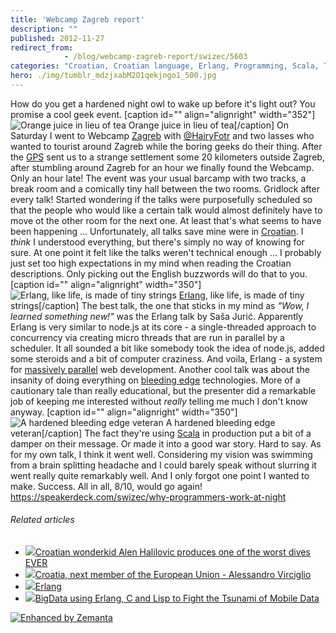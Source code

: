 ```yaml
---
title: 'Webcamp Zagreb report'
description: ""
published: 2012-11-27
redirect_from: 
            - /blog/webcamp-zagreb-report/swizec/5603
categories: "Croatian, Croatian language, Erlang, Programming, Scala, Travel + Events, Zagreb"
hero: ./img/tumblr_mdzjxabM2O1qekjngo1_500.jpg
---
```

How do you get a hardened night owl to wake up before it's light out? You promise a cool geek event. \[caption id="" align="alignright" width="352"]![Orange juice in lieu of tea](./img/tumblr_mdzjxabM2O1qekjngo1_500.jpg "Orange juice in lieu of tea") Orange juice in lieu of tea\[/caption] On Saturday I went to Webcamp [Zagreb](<http://maps.google.com/maps?ll=45.8166666667,15.9833333333&spn=0.1,0.1&q=45.8166666667,15.9833333333 (Zagreb)&t=h> "Zagreb") with [@HairyFotr](https://twitter.com/hairyfotr) and two lasses who wanted to tourist around Zagreb while the boring geeks do their thing. After the [GPS](http://en.wikipedia.org/wiki/Global_Positioning_System "Global Positioning System") sent us to a strange settlement some 20 kilometers outside Zagreb, after stumbling around Zagreb for an hour we finally found the Webcamp. Only an hour late! The event was your usual barcamp with two tracks, a break room and a comically tiny hall between the two rooms. Gridlock after every talk! Started wondering if the talks were purposefully scheduled so that the people who would like a certain talk would almost definitely have to move ot the other room for the next one. At least that's what seems to have been happening ... Unfortunately, all talks save mine were in [Croatian](http://en.wikipedia.org/wiki/Croatian_language "Croatian language"). I _think_ I understood everything, but there's simply no way of knowing for sure. At one point it felt like the talks weren't technical enough ... I probably just set too high expectations in my mind when reading the Croatian descriptions. Only picking out the English buzzwords will do that to you. \[caption id="" align="alignright" width="350"]![Erlang, like life, is made of tiny strings](./img/tumblr_mdzxtn6Ofs1qekjngo1_500.jpg "Erlang, like life, is made of tiny strings") [Erlang](http://www.erlang.org "Erlang (programming language)"), like life, is made of tiny strings\[/caption] The best talk, the one that sticks in my mind as _"Wow, I learned something new!"_ was the Erlang talk by Saša Jurić. Apparently Erlang is very similar to node.js at its core - a single-threaded approach to concurrency via creating micro threads that are run in parallel by a scheduler. It all sounded a bit like somebody took the idea of node.js, added some steroids and a bit of computer craziness. And voila, Erlang - a system for [massively parallel](http://en.wikipedia.org/wiki/Massively_parallel "Massively parallel") web development. Another cool talk was about the insanity of doing everything on [bleeding edge](http://en.wikipedia.org/wiki/Bleeding_edge_technology "Bleeding edge technology") technologies. More of a cautionary tale than really educational, but the presenter did a remarkable job of keeping me interested without _really_ telling me much I don't know anyway. \[caption id="" align="alignright" width="350"]![A hardened bleeding edge veteran](./img/tumblr_mdzzqbcZq21qekjngo1_500.jpg "A hardened bleeding edge veteran") A hardened bleeding edge veteran\[/caption] The fact they're using [Scala](http://www.scala-lang.org/ "Scala (programming language)") in production put a bit of a damper on their message. Or made it into a good war story. Hard to say. As for my own talk, I think it went well. Considering my vision was swimming from a brain splitting headache and I could barely speak without slurring it went really quite remarkably well. And I only forgot one point I wanted to make. Success. All in all, 8/10, would go again! https://speakerdeck.com/swizec/why-programmers-work-at-night

###### Related articles

- [![](http://i.zemanta.com/128271441_80_80.jpg)](http://www.101greatgoals.com/blog/croatian-wonderkid-alen-halilovic-produces-one-of-the-worst-dives-ever/)[Croatian wonderkid Alen Halilovic produces one of the worst dives EVER](http://www.101greatgoals.com/blog/croatian-wonderkid-alen-halilovic-produces-one-of-the-worst-dives-ever/)
- [![](http://i.zemanta.com/128352604_80_80.jpg)](http://europeinside.org/2012/11/27/croatia-next-member-of-the-european-union-alessandro-virciglio/)[Croatia, next member of the European Union - Alessandro Virciglio](http://europeinside.org/2012/11/27/croatia-next-member-of-the-european-union-alessandro-virciglio/)
- [![](http://i.zemanta.com/noimg_104_80_80.jpg)](http://the.taoofmac.com/space/dev/Erlang)[Erlang](http://the.taoofmac.com/space/dev/Erlang)
- [![](http://i.zemanta.com/128195499_80_80.jpg)](http://highscalability.com/blog/2012/11/26/bigdata-using-erlang-c-and-lisp-to-fight-the-tsunami-of-mobi.html)[BigData using Erlang, C and Lisp to Fight the Tsunami of Mobile Data](http://highscalability.com/blog/2012/11/26/bigdata-using-erlang-c-and-lisp-to-fight-the-tsunami-of-mobi.html)

[![Enhanced by Zemanta](http://img.zemanta.com/zemified_e.png?x-id=67decf91-4d62-46a9-999c-5194cd484855)](http://www.zemanta.com/?px "Enhanced by Zemanta")